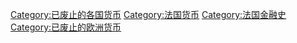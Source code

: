 [[Category:已废止的各国货币|Category:已废止的各国货币]]
[[Category:法国货币|Category:法国货币]]
[[Category:法国金融史|Category:法国金融史]]
[[Category:已废止的欧洲货币|Category:已废止的欧洲货币]]